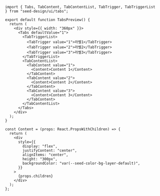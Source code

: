 ```tsx copy
import { Tabs, TabContent, TabContentList, TabTrigger, TabTriggerList } from "seed-design/ui/tabs";

export default function TabsPreview() {
  return (
    <div style={{ width: "360px" }}>
      <Tabs defaultValue="1">
        <TabTriggerList>
          <TabTrigger value="1">라벨1</TabTrigger>
          <TabTrigger value="2">라벨2</TabTrigger>
          <TabTrigger value="3">라벨3</TabTrigger>
        </TabTriggerList>
        <TabContentList>
          <TabContent value="1">
            <Content>Content 1</Content>
          </TabContent>
          <TabContent value="2">
            <Content>Content 2</Content>
          </TabContent>
          <TabContent value="3">
            <Content>Content 3</Content>
          </TabContent>
        </TabContentList>
      </Tabs>
    </div>
  );
}

const Content = (props: React.PropsWithChildren) => {
  return (
    <div
      style={{
        display: "flex",
        justifyContent: "center",
        alignItems: "center",
        height: "300px",
        backgroundColor: "var(--seed-color-bg-layer-default)",
      }}
    >
      {props.children}
    </div>
  );
};

```
